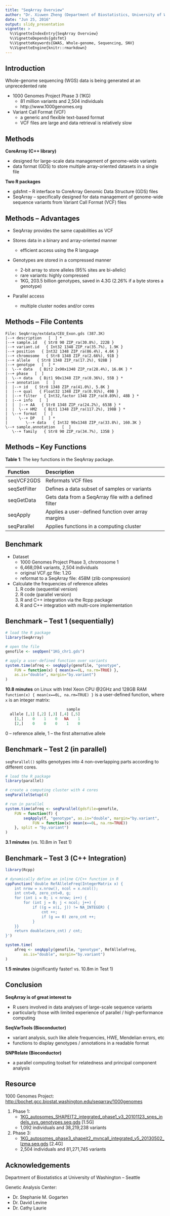 ```yaml
---
title: "SeqArray Overview"
author: "Dr. Xiuwen Zheng (Department of Biostatistics, University of Washington, Seattle)"
date: "Jun 25, 2016"
output: slidy_presentation
vignette: >
  %\VignetteIndexEntry{SeqArray Overview}
  %\VignetteDepends{gdsfmt}
  %\VignetteKeywords{GWAS, Whole-genome, Sequencing, SNV}
  %\VignetteEngine{knitr::rmarkdown}
---
```


## Introduction

Whole-genome sequencing (WGS) data is being generated at an unprecedented rate

- 1000 Genomes Project Phase 3 (1KG)
    - 81 million variants and 2,504 individuals
    - http://www.1000genomes.org

- Variant Call Format (VCF)
    - a generic and flexible text-based format
    - VCF files are large and data retrieval is relatively slow


## Methods

**CoreArray (C++ library)**

- designed for large-scale data management of genome-wide variants
- data format (GDS) to store multiple array-oriented datasets in a single file

**Two R packages**

- gdsfmt -- R interface to CoreArray Genomic Data Structure (GDS) files
- SeqArray -- specifically designed for data management of genome-wide sequence variants from Variant Call Format (VCF) files


## Methods -- Advantages

- SeqArray provides the same capabilities as VCF

- Stores data in a binary and array-oriented manner
    - efficient access using the R language

- Genotypes are stored in a compressed manner
    - 2-bit array to store alleles (95% sites are bi-allelic)
    - rare variants: highly compressed
    - 1KG, 203.5 billion genotypes, saved in 4.3G (2.26% if a byte stores a genotype)

- Parallel access
    - multiple cluster nodes and/or cores


## Methods -- File Contents

```
File: SeqArray/extdata/CEU_Exon.gds (387.3K)
|--+ description   [  ] *
|--+ sample.id   { Str8 90 ZIP_ra(30.8%), 222B }
|--+ variant.id   { Int32 1348 ZIP_ra(35.7%), 1.9K }
|--+ position   { Int32 1348 ZIP_ra(86.4%), 4.6K }
|--+ chromosome   { Str8 1348 ZIP_ra(2.66%), 91B }
|--+ allele   { Str8 1348 ZIP_ra(17.2%), 928B }
|--+ genotype   [  ] *
|  \--+ data   { Bit2 2x90x1348 ZIP_ra(28.4%), 16.8K } *
|--+ phase   [  ]
|  \--+ data   { Bit1 90x1348 ZIP_ra(0.36%), 55B } *
|--+ annotation   [  ]
|  |--+ id   { Str8 1348 ZIP_ra(41.0%), 5.8K }
|  |--+ qual   { Float32 1348 ZIP_ra(0.91%), 49B }
|  |--+ filter   { Int32,factor 1348 ZIP_ra(0.89%), 48B } *
|  |--+ info   [  ]
|  |  |--+ AA   { Str8 1348 ZIP_ra(24.2%), 653B } *
|  |  \--+ HM2   { Bit1 1348 ZIP_ra(117.2%), 198B } *
|  \--+ format   [  ]
|     \--+ DP   [  ] *
|        \--+ data   { Int32 90x1348 ZIP_ra(33.8%), 160.3K }
\--+ sample.annotation   [  ]
   \--+ family   { Str8 90 ZIP_ra(34.7%), 135B }
```


## Methods -- Key Functions

**Table 1**: The key functions in the SeqArray package.

| Function     | Description |
|:-------------|:-------------------------------------------|
| seqVCF2GDS   | Reformats VCF files |
| seqSetFilter | Defines a data subset of samples or variants |
| seqGetData   | Gets data from a SeqArray file with a defined filter |
| seqApply     | Applies a user-defined function over array margins |
| seqParallel  | Applies functions in a computing cluster |


## Benchmark

- Dataset
    - 1000 Genomes Project Phase 3, chromosome 1
    - 6,468,094 variants, 2,504 individuals
    - original VCF.gz file: 1.2G
    - reformat to a SeqArray file: 458M (zlib compression)

- Calculate the frequencies of reference alleles
    1. R code (sequential version)
    2. R code (parallel version)
    3. R and C++ integration via the Rcpp package
    4. R and C++ integration with multi-core implementation


## Benchmark -- Test 1 (sequentially)

```R
# load the R package
library(SeqArray)

# open the file
genofile <- seqOpen("1KG_chr1.gds")

# apply a user-defined function over variants
system.time(afreq <- seqApply(genofile, "genotype",
    FUN = function(x) { mean(x==0L, na.rm=TRUE) },
    as.is="double", margin="by.variant")
)
```

**10.8 minutes** on Linux with Intel Xeon CPU @2GHz and 128GB RAM
`function(x) { mean(x==0L, na.rm=TRUE) }` is a user-defined function, where `x` is an integer matrix:

```R
                           sample
  allele [,1] [,2] [,3] [,4] [,5]
    [1,]    0    1    0   NA    1
    [2,]    0    0    0    1    0
```

0 -- reference allele, 1 -- the first alternative allele


## Benchmark -- Test 2 (in parallel)

`seqParallel()` splits genotypes into 4 non-overlapping parts according to different cores.

```R
# load the R package
library(parallel)

# create a computing cluster with 4 cores
seqParallelSetup(4)

# run in parallel
system.time(afreq <- seqParallel(gdsfile=genofile,
    FUN = function(f) {
        seqApply(f, "genotype", as.is="double", margin="by.variant",
            FUN = function(x) mean(x==0L, na.rm=TRUE))
    }, split = "by.variant")
)
```

**3.1 minutes** (vs. 10.8m in Test 1)


## Benchmark -- Test 3 (C++ Integration)

```R
library(Rcpp)

# dynamically define an inline C/C++ function in R
cppFunction('double RefAlleleFreq(IntegerMatrix x) {
    int nrow = x.nrow(), ncol = x.ncol();
    int cnt=0, zero_cnt=0, g;
    for (int i = 0; i < nrow; i++) {
        for (int j = 0; j < ncol; j++) {
            if ((g = x(i, j)) != NA_INTEGER) {
                cnt ++;
                if (g == 0) zero_cnt ++;
            }
    }}
    return double(zero_cnt) / cnt;
}')

system.time(
    afreq <- seqApply(genofile, "genotype", RefAlleleFreq,
        as.is="double", margin="by.variant")
)
```

**1.5 minutes** (significantly faster! vs. 10.8m in Test 1)


## Conclusion

**SeqArray is of great interest to**

- R users involved in data analyses of large-scale sequence variants
- particularly those with limited experience of parallel / high-performance computing

**SeqVarTools (Bioconductor)**

- variant analysis, such like allele frequencies, HWE, Mendelian errors, etc
- functions to display genotypes / annotations in a readable format

**SNPRelate (Bioconductor)**

- a parallel computing toolset for relatedness and principal component analysis


## Resource

1000 Genomes Project: [http://bochet.gcc.biostat.washington.edu/seqarray/1000genomes](http://bochet.gcc.biostat.washington.edu/seqarray/1000genomes)

1. Phase 1:
	- [1KG_autosomes_SHAPEIT2_integrated_phase1_v3_20101123_snps_indels_svs_genotypes.seq.gds](http://bochet.gcc.biostat.washington.edu/seqarray/1000genomes/1KG_autosomes_SHAPEIT2_integrated_phase1_v3_20101123_snps_indels_svs_genotypes.seq.gds) [1.5G]
	- 1,092 individuals and 38,219,238 variants

2. Phase 3:
	- [1KG_autosomes_phase3_shapeit2_mvncall_integrated_v5_20130502_lzma.seq.gds](http://bochet.gcc.biostat.washington.edu/seqarray/1000genomes/1KG_autosomes_phase3_shapeit2_mvncall_integrated_v5_20130502_lzma.seq.gds) [2.4G]
	- 2,504 individuals and 81,271,745 variants


## Acknowledgements

Department of Biostatistics at University of Washington -- Seattle

Genetic Analysis Center:

- Dr. Stephanie M. Gogarten
- Dr. David Levine
- Dr. Cathy Laurie

